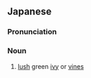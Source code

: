 ==Japanese==
{{ja-kanjitab|りょく|ら|yomi=o}}

===Pronunciation===
{{ja-pron|yomi=o|りょくら}}

===Noun===
{{ja-noun|りょくら}}

# [[lush]] green [[ivy]] or [[vines]]